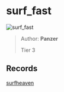 
# surf_fast

![surf_fast](https://raw.githubusercontent.com/Sayt123/SurfMapPics/Maps-and-bonuses/csgo/surf_fast.jpg)

> Author: **Panzer**
>
> Tier 3

## Records

[surfheaven](https://surfheaven.eu/map/surf_fast)
